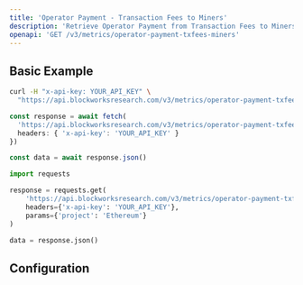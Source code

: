 ```yaml
---
title: 'Operator Payment - Transaction Fees to Miners'
description: 'Retrieve Operator Payment from Transaction Fees to Miners Metrics'
openapi: 'GET /v3/metrics/operator-payment-txfees-miners'
---
```



<Endpoint method="GET" path="/v3/metrics/operator-payment-txfees-miners" />

## Basic Example

<CodeGroup>

```bash cURL
curl -H "x-api-key: YOUR_API_KEY" \
  "https://api.blockworksresearch.com/v3/metrics/operator-payment-txfees-miners?project=Ethereum"
```

```typescript TypeScript
const response = await fetch(
  'https://api.blockworksresearch.com/v3/metrics/operator-payment-txfees-miners?project=Ethereum', {
  headers: { 'x-api-key': 'YOUR_API_KEY' }
})

const data = await response.json()
```

```python Python
import requests

response = requests.get(
    'https://api.blockworksresearch.com/v3/metrics/operator-payment-txfees-miners',
    headers={'x-api-key': 'YOUR_API_KEY'},
    params={'project': 'Ethereum'}
)

data = response.json()
```

</CodeGroup>


<GenericResponse />

## Configuration

<QueryParams />